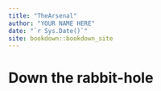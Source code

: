 ```yaml
--- 
title: "TheArsenal"
author: "YOUR NAME HERE"
date: "`r Sys.Date()`"
site: bookdown::bookdown_site
---
```


# Down the rabbit-hole

